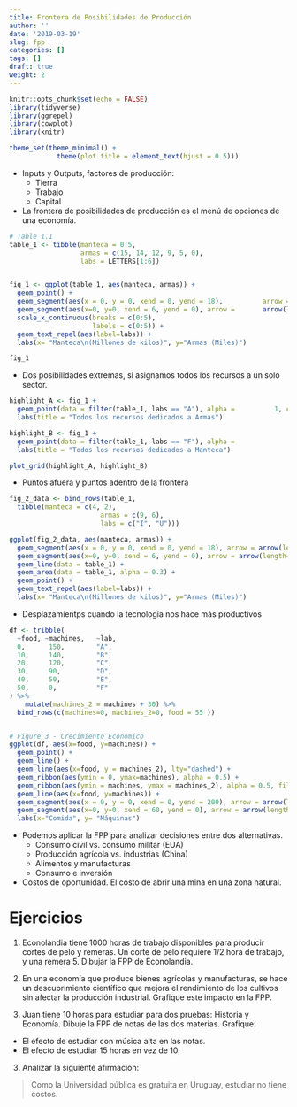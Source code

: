 ```yaml
---
title: Frontera de Posibilidades de Producción
author: ''
date: '2019-03-19'
slug: fpp
categories: []
tags: []
draft: true
weight: 2
---
```


```r
knitr::opts_chunk$set(echo = FALSE)
library(tidyverse)
library(ggrepel)
library(cowplot)
library(knitr)

theme_set(theme_minimal() + 
            theme(plot.title = element_text(hjust = 0.5)))

```

- Inputs y Outputs, factores de producción: 
  - Tierra
  - Trabajo
  - Capital
  
- La frontera de posibilidades de producción es el menú de opciones de una economía.

```r
# Table 1.1
table_1 <- tibble(manteca = 0:5,
                  armas = c(15, 14, 12, 9, 5, 0),
                  labs = LETTERS[1:6])


fig_1 <- ggplot(table_1, aes(manteca, armas)) + 
  geom_point() + 
  geom_segment(aes(x = 0, y = 0, xend = 0, yend = 18),          arrow = arrow(length=unit(0.2, "cm"))) +
  geom_segment(aes(x=0, y=0, xend = 6, yend = 0), arrow =       arrow(length=unit(0.2, "cm"))) + 
  scale_x_continuous(breaks = c(0:5),
                     labels = c(0:5)) +
  geom_text_repel(aes(label=labs)) + 
  labs(x= "Manteca\n(Millones de kilos)", y="Armas (Miles)")

fig_1

```


- Dos posibilidades extremas, si asignamos todos los recursos a un solo sector.
</br>
```r
highlight_A <- fig_1 + 
  geom_point(data = filter(table_1, labs == "A"), alpha =          1, color = "red", size = 5, shape = 21) + 
  labs(title = "Todos los recursos dedicados a Armas")

highlight_B <- fig_1 + 
  geom_point(data = filter(table_1, labs == "F"), alpha =               1, color = "red", size = 5, shape = 21) + 
  labs(title = "Todos los recursos dedicados a Manteca")

plot_grid(highlight_A, highlight_B)
```

- Puntos afuera y puntos adentro de la frontera

```r
fig_2_data <- bind_rows(table_1,
  tibble(manteca = c(4, 2),
                       armas = c(9, 6),
                       labs = c("I", "U")))

ggplot(fig_2_data, aes(manteca, armas)) + 
  geom_segment(aes(x = 0, y = 0, xend = 0, yend = 18), arrow = arrow(length=unit(0.2, "cm"))) +
  geom_segment(aes(x=0, y=0, xend = 6, yend = 0), arrow = arrow(length=unit(0.2, "cm"))) +
  geom_line(data = table_1) + 
  geom_area(data = table_1, alpha = 0.3) + 
  geom_point() + 
  geom_text_repel(aes(label=labs)) + 
  labs(x= "Manteca\n(Millones de kilos)", y="Armas (Miles)")

```

- Desplazamientps cuando la tecnología nos hace más productivos

```r
df <- tribble(
  ~food, ~machines,   ~lab,
  0,      150,        "A",  
  10,     140,        "B",
  20,     120,        "C",
  30,     90,         "D",
  40,     50,         "E",
  50,     0,          "F"
) %>% 
    mutate(machines_2 = machines + 30) %>% 
  bind_rows(c(machines=0, machines_2=0, food = 55 ))


# Figure 3 - Crecimiento Economico
ggplot(df, aes(x=food, y=machines)) + 
  geom_point() + 
  geom_line() + 
  geom_line(aes(x=food, y = machines_2), lty="dashed") + 
  geom_ribbon(aes(ymin = 0, ymax=machines), alpha = 0.5) + 
  geom_ribbon(aes(ymin = machines, ymax = machines_2), alpha = 0.5, fill = "red") +
  geom_line(aes(x=food, y=machines)) + 
  geom_segment(aes(x = 0, y = 0, xend = 0, yend = 200), arrow = arrow(length=unit(0.2, "cm"))) +
  geom_segment(aes(x=0, y=0, xend = 60, yend = 0), arrow = arrow(length=unit(0.2, "cm"))) +
  labs(x="Comida", y= "Máquinas")

```

- Podemos aplicar la FPP para analizar decisiones entre dos alternativas.
  - Consumo civil vs. consumo militar (EUA)
  - Producción agrícola vs. industrias (China)
  - Alimentos y manufacturas
  - Consumo e inversión

- Costos de oportunidad. El costo de abrir una mina en una zona natural.

# Ejercicios

1. Econolandia tiene 1000 horas de trabajo disponibles para producir cortes de pelo y remeras. Un corte de pelo requiere $1/2$ hora de trabajo, y una remera $5$. Dibujar la FPP de Econolandia. 

2. En una economía que produce bienes agrícolas y manufacturas, se hace un descubrimiento científico que mejora el rendimiento de los cultivos sin afectar la producción industrial. Grafique este impacto en la FPP.

3. Juan tiene 10 horas para estudiar para dos pruebas: Historia y Economía. Dibuje la FPP de notas de las dos materias. Grafique:

- El efecto de estudiar con música alta en las notas.
- El efecto de estudiar 15 horas en vez de 10.

3. Analizar la siguiente afirmación:

> Como la Universidad pública es gratuita en Uruguay, estudiar no tiene costos. 
